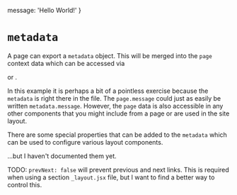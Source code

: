 
  message: 'Hello World!'
}

# `metadata`

A page can export a `metadata` object.  This will be merged into the `page`
context data which can be accessed via
<Link to="/context/use-site" code="useSite()"/> or
<Link to="/context/site-consumer" code="SiteConsumer()"/>.

In this example it is perhaps a bit of a pointless exercise because the
`metadata` is right there in the file.  The `page.message` could just as easily
be written `metadata.message`.  However, the `page` data is also accessible in
any other components that you might include from a page or are used in the
site layout.

<Example
  Component={MetadataCode}
  code={MetadataSrc}
  highlightLines="4-6"
  expand
/>

<Heading title="Properties"/>

There are some special properties that can be added to the `metadata` which
can be used to configure various layout components.

...but I haven&apos;t documented them yet.

TODO: `prevNext: false` will prevent previous and next links.
This is required when using a section `_layout.jsx` file, but
I want to find a better way to control this.

